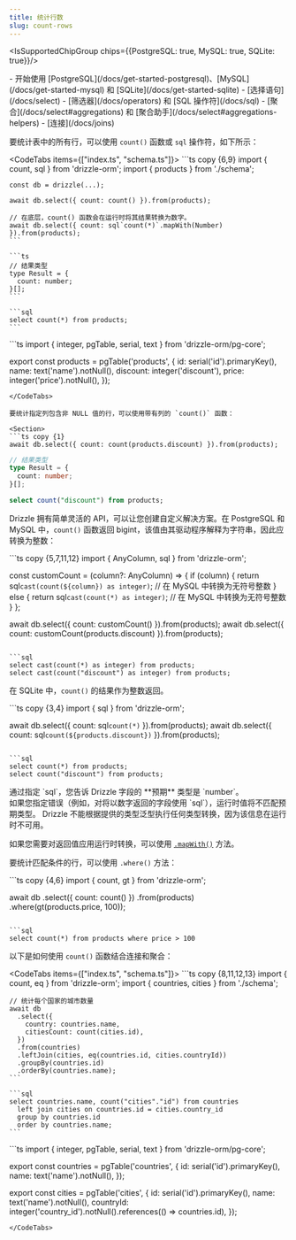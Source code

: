```yaml
---
title: 统计行数
slug: count-rows
---
```


<IsSupportedChipGroup chips={{PostgreSQL: true, MySQL: true, SQLite: true}}/>

<Prerequisites>
- 开始使用 [PostgreSQL](/docs/get-started-postgresql)、[MySQL](/docs/get-started-mysql) 和 [SQLite](/docs/get-started-sqlite)
- [选择语句](/docs/select)
- [筛选器](/docs/operators) 和 [SQL 操作符](/docs/sql)
- [聚合](/docs/select#aggregations) 和 [聚合助手](/docs/select#aggregations-helpers)
- [连接](/docs/joins)
</Prerequisites>

要统计表中的所有行，可以使用 `count()` 函数或 `sql` 操作符，如下所示：

<CodeTabs items={["index.ts", "schema.ts"]}>
  <CodeTab>
    ```ts copy {6,9}
    import { count, sql } from 'drizzle-orm';
    import { products } from './schema';

    const db = drizzle(...);

    await db.select({ count: count() }).from(products);

    // 在底层，count() 函数会在运行时将其结果转换为数字。
    await db.select({ count: sql`count(*)`.mapWith(Number) }).from(products);
    ```

    ```ts
    // 结果类型
    type Result = {
      count: number;
    }[];
    ```

    ```sql
    select count(*) from products;
    ```
  </CodeTab>
  ```ts
  import { integer, pgTable, serial, text } from 'drizzle-orm/pg-core';

  export const products = pgTable('products', {
    id: serial('id').primaryKey(),
    name: text('name').notNull(),
    discount: integer('discount'),
    price: integer('price').notNull(),
  });
  ```
</CodeTabs>

要统计指定列包含非 NULL 值的行，可以使用带有列的 `count()` 函数：

<Section>
```ts copy {1}
await db.select({ count: count(products.discount) }).from(products);
```

```ts
// 结果类型
type Result = {
  count: number;
}[];
```

```sql
select count("discount") from products;
```
</Section>

Drizzle 拥有简单灵活的 API，可以让您创建自定义解决方案。在 PostgreSQL 和 MySQL 中，`count()` 函数返回 bigint，该值由其驱动程序解释为字符串，因此应转换为整数：

<Section>
```ts copy {5,7,11,12}
import { AnyColumn, sql } from 'drizzle-orm';

const customCount = (column?: AnyColumn) => {
  if (column) {
    return sql<number>`cast(count(${column}) as integer)`; // 在 MySQL 中转换为无符号整数
  } else {
    return sql<number>`cast(count(*) as integer)`; // 在 MySQL 中转换为无符号整数
  }
};

await db.select({ count: customCount() }).from(products);
await db.select({ count: customCount(products.discount) }).from(products);
```

```sql
select cast(count(*) as integer) from products;
select cast(count("discount") as integer) from products;
```
</Section>

在 SQLite 中，`count()` 的结果作为整数返回。

<Section>
```ts copy {3,4}
import { sql } from 'drizzle-orm';

await db.select({ count: sql<number>`count(*)` }).from(products);
await db.select({ count: sql<number>`count(${products.discount})` }).from(products);
```

```sql
select count(*) from products;
select count("discount") from products;
```
</Section>

<Callout type="warning">
通过指定 `sql<number>`，您告诉 Drizzle 字段的 **预期** 类型是 `number`。<br />
如果您指定错误（例如，对将以数字返回的字段使用 `sql<string>`），运行时值将不匹配预期类型。
Drizzle 不能根据提供的类型泛型执行任何类型转换，因为该信息在运行时不可用。

如果您需要对返回值应用运行时转换，可以使用 [`.mapWith()`](/docs/sql#sqlmapwith) 方法。
</Callout>

要统计匹配条件的行，可以使用 `.where()` 方法：

<Section>
```ts copy {4,6}
import { count, gt } from 'drizzle-orm';

await db
  .select({ count: count() })
  .from(products)
  .where(gt(products.price, 100));
```

```sql
select count(*) from products where price > 100
```
</Section>

以下是如何使用 `count()` 函数结合连接和聚合：

<CodeTabs items={["index.ts", "schema.ts"]}>
	<CodeTab>
    ```ts copy {8,11,12,13}
    import { count, eq } from 'drizzle-orm';
    import { countries, cities } from './schema';

    // 统计每个国家的城市数量
    await db
      .select({
        country: countries.name,
        citiesCount: count(cities.id),
      })
      .from(countries)
      .leftJoin(cities, eq(countries.id, cities.countryId))
      .groupBy(countries.id)
      .orderBy(countries.name);
    ```

    ```sql
    select countries.name, count("cities"."id") from countries
      left join cities on countries.id = cities.country_id
      group by countries.id
      order by countries.name;
    ```
  </CodeTab>
  ```ts
  import { integer, pgTable, serial, text } from 'drizzle-orm/pg-core';

  export const countries = pgTable('countries', {
    id: serial('id').primaryKey(),
    name: text('name').notNull(),
  });

  export const cities = pgTable('cities', {
    id: serial('id').primaryKey(),
    name: text('name').notNull(),
    countryId: integer('country_id').notNull().references(() => countries.id),
  });
  ```
</CodeTabs>
